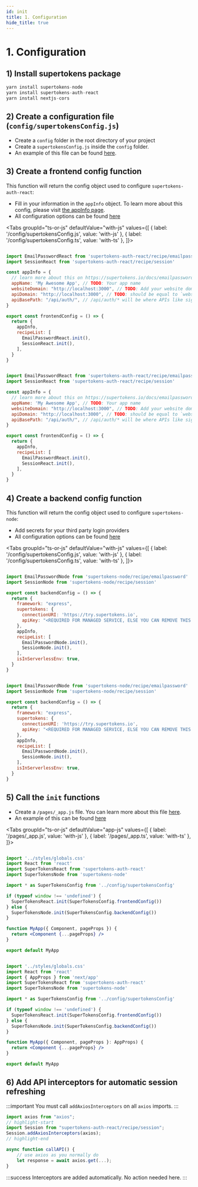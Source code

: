 ```yaml
---
id: init
title: 1. Configuration
hide_title: true
---
```



# 1. Configuration

## 1) Install supertokens package
```jsx
yarn install supertokens-node
yarn install supertokens-auth-react
yarn install nextjs-cors
```

## 2) Create a configuration file (`config/supertokensConfig.js`)
- Create a `config` folder in the root directory of your project
- Create a `supertokensConfig.js` inside the `config` folder.
- An example of this file can be found [here](https://github.com/supertokens/next.js/blob/canary/examples/with-supertokens/config/supertokensConfig.js).


## 3) Create a frontend config function
This function will return the config object used to configure `supertokens-auth-react`:
- Fill in your information in the `appInfo` object. To learn more about this config, please visit [the appInfo page](../appinfo).
- All configuration options can be found [here](/docs/auth-react/emailpassword/init)

<Tabs
groupId="ts-or-js"
defaultValue="with-js"
values={[
{ label: '/config/supertokensConfig.js', value: 'with-js' },
{ label: '/config/supertokensConfig.ts', value: 'with-ts' },
]}>

<TabItem value="with-js">

```jsx

import EmailPasswordReact from 'supertokens-auth-react/recipe/emailpassword'
import SessionReact from 'supertokens-auth-react/recipe/session'

const appInfo = {
  // learn more about this on https://supertokens.io/docs/emailpassword/appinfo
  appName: 'My Awesome App', // TODO: Your app name
  websiteDomain: "http://localhost:3000", // TODO: Add your website domain
  apiDomain: "http://localhost:3000", // TODO: should be equal to `websiteDomain` in case using the `api` folder for APIs
  apiBasePath: "/api/auth/", // /api/auth/* will be where APIs like sign out, sign in will be exposed
}

export const frontendConfig = () => {
  return {
    appInfo,
    recipeList: [
      EmailPasswordReact.init(),
      SessionReact.init(),
    ],
  }
}

```
</TabItem>
<TabItem value="with-ts">

```jsx

import EmailPasswordReact from 'supertokens-auth-react/recipe/emailpassword'
import SessionReact from 'supertokens-auth-react/recipe/session'

const appInfo = {
  // learn more about this on https://supertokens.io/docs/emailpassword/appinfo
  appName: 'My Awesome App', // TODO: Your app name
  websiteDomain: "http://localhost:3000", // TODO: Add your website domain
  apiDomain: "http://localhost:3000", // TODO: should be equal to `websiteDomain` in case using the `api` folder for APIs
  apiBasePath: "/api/auth/", // /api/auth/* will be where APIs like sign out, sign in will be exposed
}

export const frontendConfig = () => {
  return {
    appInfo,
    recipeList: [
      EmailPasswordReact.init(),
      SessionReact.init(),
    ],
  }
}

```
</TabItem>
</Tabs>

## 4) Create a backend config function
This function will return the config object used to configure `supertokens-node`:
- Add secrets for your third party login providers
- All configuration options can be found [here](/docs/nodejs/emailpassword/init)

<Tabs
groupId="ts-or-js"
defaultValue="with-js"
values={[
{ label: '/config/supertokensConfig.js', value: 'with-js' },
{ label: '/config/supertokensConfig.ts', value: 'with-ts' },
]}>
<TabItem value="with-js">

```jsx

import EmailPasswordNode from 'supertokens-node/recipe/emailpassword'
import SessionNode from 'supertokens-node/recipe/session'

export const backendConfig = () => {
  return {
    framework: "express",
    supertokens: {
      connectionURI: 'https://try.supertokens.io',
      apiKey: "<REQUIRED FOR MANAGED SERVICE, ELSE YOU CAN REMOVE THIS FIELD>"
    },
    appInfo,
    recipeList: [
      EmailPasswordNode.init(),
      SessionNode.init(),
    ],
    isInServerlessEnv: true,
  }
}

```
</TabItem>

<TabItem value="with-ts">

```jsx

import EmailPasswordNode from 'supertokens-node/recipe/emailpassword'
import SessionNode from 'supertokens-node/recipe/session'

export const backendConfig = () => {
  return {
    framework: "express",
    supertokens: {
      connectionURI: 'https://try.supertokens.io',
      apiKey: "<REQUIRED FOR MANAGED SERVICE, ELSE YOU CAN REMOVE THIS FIELD>"
    },
    appInfo,
    recipeList: [
      EmailPasswordNode.init(),
      SessionNode.init(),
    ],
    isInServerlessEnv: true,
  }
}

```
</TabItem>
</Tabs>

## 5) Call the `init` functions

- Create a `/pages/_app.js` file. You can learn more about this file [here](https://nextjs.org/docs/advanced-features/custom-app).
- An example of this can be found [here](https://github.com/supertokens/next.js/blob/canary/examples/with-supertokens/pages/_app.js)

<Tabs
groupId="ts-or-js"
defaultValue="app-js"
values={[
{ label: '/pages/_app.js', value: 'with-js' },
{ label: '/pages/_app.ts', value: 'with-ts' },
]}>
<TabItem value="with-js">

```jsx

import '../styles/globals.css'
import React from 'react'
import SuperTokensReact from 'supertokens-auth-react'
import SuperTokensNode from 'supertokens-node'

import * as SuperTokensConfig from '../config/supertokensConfig'

if (typeof window !== 'undefined') {
  SuperTokensReact.init(SuperTokensConfig.frontendConfig())
} else {
  SuperTokensNode.init(SuperTokensConfig.backendConfig())
}

function MyApp({ Component, pageProps }) {
  return <Component {...pageProps} />
}

export default MyApp
```
</TabItem>

<TabItem value="with-ts">

```jsx

import '../styles/globals.css'
import React from 'react'
import { AppProps } from 'next/app'
import SuperTokensReact from 'supertokens-auth-react'
import SuperTokensNode from 'supertokens-node'

import * as SuperTokensConfig from '../config/supertokensConfig'

if (typeof window !== 'undefined') {
  SuperTokensReact.init(SuperTokensConfig.frontendConfig())
} else {
  SuperTokensNode.init(SuperTokensConfig.backendConfig())
}

function MyApp({ Component, pageProps }: AppProps) {
  return <Component {...pageProps} />
}

export default MyApp
```
</TabItem>
</Tabs>


## 6) Add API interceptors for automatic session refreshing

<Question
    question="Do you use axios?">
<Answer title="Yes">

:::important
You must call `addAxiosInterceptors` on all `axios` imports.
:::

<FrontendSDKTabs>
<TabItem value="reactjs">

```jsx
import axios from "axios";
// highlight-start
import Session from "supertokens-auth-react/recipe/session";
Session.addAxiosInterceptors(axios);
// highlight-end

async function callAPI() {
    // use axios as you normally do
    let response = await axios.get(...);
}
```

</TabItem>
</FrontendSDKTabs>

</Answer>
<Answer title="No">

:::success
Interceptors are added automatically. No action needed here.
:::

</Answer>
</Question>
